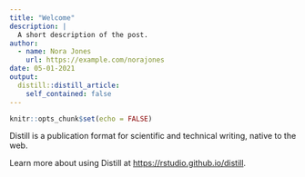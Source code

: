 ```yaml
---
title: "Welcome"
description: |
  A short description of the post.
author:
  - name: Nora Jones
    url: https://example.com/norajones
date: 05-01-2021
output:
  distill::distill_article:
    self_contained: false
---
```



```r
knitr::opts_chunk$set(echo = FALSE)
```

Distill is a publication format for scientific and technical writing, native to the web.

Learn more about using Distill at <https://rstudio.github.io/distill>.


